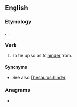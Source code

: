 ==English==

===Etymology===
{{bor|en|la|-}} {{prefix|la|ab|nocat=1|ligatus}}, {{inflection of|lang=la|1=ligare|3=past|4=participle|t=to tie}}.

===Verb===
{{en-verb|abligat}}

# {{lb|en|obsolete}} To tie up so as to [[hinder]] from.

====Synonyms====
* See also [[Thesaurus:hinder]]

===Anagrams===
* {{anagrams|en|a=aabegilt|agitable}}